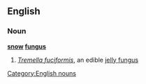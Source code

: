 ==English==
===Noun===
{{wikipedia|Snow fungus}}
'''[[snow]] [[fungus]]'''
#''[[Tremella fuciformis]]'', an edible [[jelly fungus]]

[[Category:English nouns]]